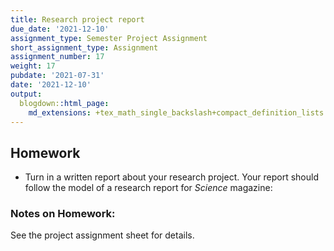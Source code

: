 ```yaml
---
title: Research project report
due_date: '2021-12-10'
assignment_type: Semester Project Assignment
short_assignment_type: Assignment
assignment_number: 17
weight: 17
pubdate: '2021-07-31'
date: '2021-12-10'
output:
  blogdown::html_page:
    md_extensions: +tex_math_single_backslash+compact_definition_lists
---
```

## Homework

* Turn in a written report about your research project. Your report should follow the model of a research report for _Science_ magazine:

### Notes on Homework:

See the project assignment sheet for details.